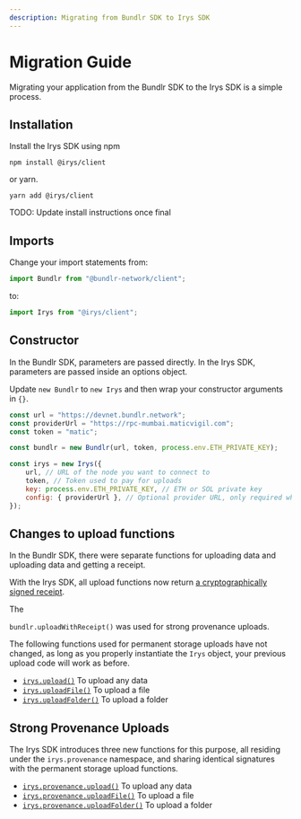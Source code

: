 ```yaml
---
description: Migrating from Bundlr SDK to Irys SDK
---
```



# Migration Guide

Migrating your application from the Bundlr SDK to the Irys SDK is a simple process.

## Installation

Install the Irys SDK using npm

```console
npm install @irys/client
```

or yarn.

```console
yarn add @irys/client
```

TODO: Update install instructions once final

## Imports

Change your import statements from:

```js
import Bundlr from "@bundlr-network/client";
```

to:

```js
import Irys from "@irys/client";
```

## Constructor

In the Bundlr SDK, parameters are passed directly. In the Irys SDK, parameters are passed inside an options object.

Update `new Bundlr` to `new Irys` and then wrap your constructor arguments in `{}`.

```js
const url = "https://devnet.bundlr.network";
const providerUrl = "https://rpc-mumbai.maticvigil.com";
const token = "matic";

const bundlr = new Bundlr(url, token, process.env.ETH_PRIVATE_KEY);

const irys = new Irys({
	url, // URL of the node you want to connect to
	token, // Token used to pay for uploads
	key: process.env.ETH_PRIVATE_KEY, // ETH or SOL private key
	config: { providerUrl }, // Optional provider URL, only required when using Devnet
});
```

## Changes to upload functions

In the Bundlr SDK, there were separate functions for uploading data and uploading data and getting a receipt.

With the Irys SDK, all upload functions now return [a cryptographically signed receipt](/learn/receipts).

The

`bundlr.uploadWithReceipt()` was used for strong provenance uploads.

The following functions used for permanent storage uploads have not changed, as long as you properly instantiate the `Irys` object, your previous upload code will work as before.

-   [`irys.upload()`](./api/upload) To upload any data
-   [`irys.uploadFile()`](./api/uploadFile) To upload a file
-   [`irys.uploadFolder()`](./api/uploadFolder) To upload a folder

## Strong Provenance Uploads

The Irys SDK introduces three new functions for this purpose, all residing under the `irys.provenance` namespace, and sharing identical signatures with the permanent storage upload functions.

-   [`irys.provenance.upload()`](./api/provenance-upload) To upload any data
-   [`irys.provenance.uploadFile()`](./api/provenance-uploadFile) To upload a file
-   [`irys.provenance.uploadFolder()`](./api/provenance-uploadFolder) To upload a folder
